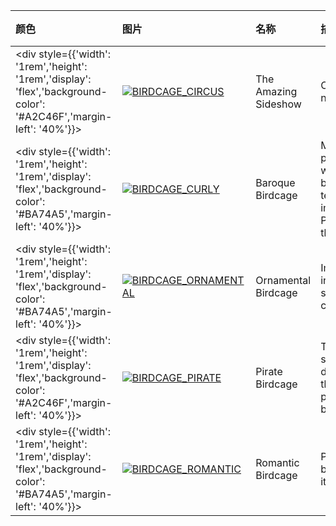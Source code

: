 | 颜色                                                                                                                        | 图片                                                                                                                                                                 | 名称                    | 描述                                                              | 收集             | 品质    | 交易 |
| :-------------------------------------------------------------------------------------------------------------------------- | :------------------------------------------------------------------------------------------------------------------------------------------------------------------- | :---------------------- | :---------------------------------------------------------------- | :--------------- | :------ | :--- |
| <div style={{'width': '1rem','height': '1rem','display': 'flex','background-color': '#A2C46F','margin-left': '40%'}}></div> | [![BIRDCAGE_CIRCUS](https://items.kleientertainment.com/images/DST/BIRDCAGE_CIRCUS/small)](https://items.kleientertainment.com/images/DST/BIRDCAGE_CIRCUS/small)                                                             | The Amazing Sideshow                      | Circus freak not included.                                                                                                                                                                                                                                                                                                                 | Side Show Collection            | Loyal                    | 否   |
| <div style={{'width': '1rem','height': '1rem','display': 'flex','background-color': '#BA74A5','margin-left': '40%'}}></div> | [![BIRDCAGE_CURLY](https://items.kleientertainment.com/images/DST/BIRDCAGE_CURLY/small)](https://items.kleientertainment.com/images/DST/BIRDCAGE_CURLY/small)                                                               | Baroque Birdcage                          | Maybe a pretty cage will help the bird come to terms with its imprisonment. Probably not though.                                                                                                                                                                                                                                           | Year of the Carrat Collection   | Distinguished            | 否   |
| <div style={{'width': '1rem','height': '1rem','display': 'flex','background-color': '#BA74A5','margin-left': '40%'}}></div> | [![BIRDCAGE_ORNAMENTAL](https://items.kleientertainment.com/images/DST/BIRDCAGE_ORNAMENTAL/small)](https://items.kleientertainment.com/images/DST/BIRDCAGE_ORNAMENTAL/small)                                                     | Ornamental Birdcage                       | Imprison a bird in a wreath of seasonal cheer.                                                                                                                                                                                                                                                                                             | Winter Collection               | Distinguished            | 是   |
| <div style={{'width': '1rem','height': '1rem','display': 'flex','background-color': '#A2C46F','margin-left': '40%'}}></div> | [![BIRDCAGE_PIRATE](https://items.kleientertainment.com/images/DST/BIRDCAGE_PIRATE/small)](https://items.kleientertainment.com/images/DST/BIRDCAGE_PIRATE/small)                                                             | Pirate Birdcage                           | The birds swashbuckling days are over, thanks to this pirate-themed birdcage.                                                                                                                                                                                                                                                             |                                 | Loyal                    | 否   |
| <div style={{'width': '1rem','height': '1rem','display': 'flex','background-color': '#BA74A5','margin-left': '40%'}}></div> | [![BIRDCAGE_ROMANTIC](https://items.kleientertainment.com/images/DST/BIRDCAGE_ROMANTIC/small)](https://items.kleientertainment.com/images/DST/BIRDCAGE_ROMANTIC/small)                                                         | Romantic Birdcage                         | Perhaps the bird will enjoy its stay.                                                                                                                                                                                                                                                                                                      | Heart Collection                | Distinguished            | 否   |
